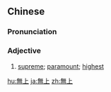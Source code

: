 ==Chinese==
{{zh-forms|s=无上}}

===Pronunciation===
{{zh-pron
|m=wúshàng
|c=mou4 soeng6
|mn=qz,xm:bû-siōng/zz:bû-siāng
|cat=a
}}

===Adjective===
{{zh-adj}}

# [[supreme]]; [[paramount]]; [[highest]]

[[hu:無上]]
[[ja:無上]]
[[zh:無上]]